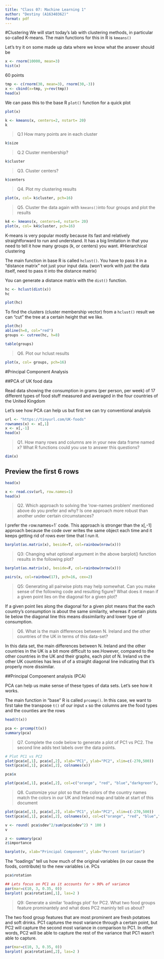 ```yaml
---
title: "Class 07: Machine Learning 1"
author: "Destiny (A16340362)"
format: pdf
---
```

#Clustering
We will start today's lab with clustering methods, in particular so-called K-means. The main functions for this in R is `kmeans()`

Let's try it on some made up data where we know what the answer should be

```r
x <- rnorm(10000, mean=3)
hist(x)
```
60 points
```r
tmp <- c(rnorm(30, mean=3), rnorm(30,-3))
x <- cbind(x=tmp, y=rev(tmp))
head(x)
```
We can pass this to the base R `plot()` function for a quick plot 
```r
plot(x)
```
```r
k <- kmeans(x, centers=2, nstart= 20)
k

```

>Q.1 How many points are in each cluster 

```r
k$size
```

>Q.2 Cluster membership?

```r
k$cluster
```


>Q3. Cluster centers?

```r
k$centers
```

>Q4. Plot my clustering results

```r
plot(x, col= k$cluster, pch=16)
```



>Q5. Cluster the data again with `kmeans()`into four groups and plot the results 

```r
k4 <- kmeans(x, centers=4, nstart= 20)
plot(x, col= k4$cluster, pch=16)


```
K-means is very popular mostly because its fast and relatively  straightforward to run and understand. It has a big limitation in that you need to tell it how many groups (k, or centers) you want.
#Hierarchical clustering

The main function in base R is called `hclust()`. You have to pass it in a "distance matrix" not just your input data. (won't work with just the data itself, need to pass it into the distance matrix)

You can generate a distance matrix with the `dist()` function.
```r
hc <- hclust(dist(x))
hc
```

```r
plot(hc)
```

To find the clusters (cluster membership vector) from a `hclust()` result we can "cut" the tree at a certain height that we like. 
```r
plot(hc)
abline(h=8, col="red")
groups <- cutree(hc, h=8)
```
```r
table(groups)
```

>Q6. Plot our hclust results 

```r
plot(x, col= groups, pch=16)
```

#Principal Component Analysis 

##PCA of UK food data

Read data showing the consumption in grams (per person, per week) of 17 different types of food stuff measured and averaged in the four countries of the United Kingdom 

Let's see how PCA can help us but first we can try conventional analysis
```r
url <- "https://tinyurl.com/UK-foods"
rownames(x) <- x[,1]
x <- x[,-1]
head(x)
```
>Q1. How many rows and columns are in your new data frame named x? What R functions could you use to answer this questions?

```r
dim(x)
```
## Preview the first 6 rows
```r
head(x)
```
```r
x <- read.csv(url, row.names=1)
head(x)
```

>Q2. Which approach to solving the ‘row-names problem’ mentioned above do you prefer and why? Is one approach more robust than another under certain circumstances?

I prefer the `r`ow.names=1` code. This approach is stronger than the x[,-1] approach because the code over writes the same object each time and it keeps getting rid of rows ever time that I run it.


```r
barplot(as.matrix(x), beside=T, col=rainbow(nrow(x)))

```
>Q3: Changing what optional argument in the above barplot() function results in the following plot?

```r
barplot(as.matrix(x), beside=F, col=rainbow(nrow(x)))
```


```r
pairs(x, col=rainbow(17), pch=16, cex=2)
```
>Q5: Generating all pairwise plots may help somewhat. Can you make sense of the following code and resulting figure? What does it mean if a given point lies on the diagonal for a given plot?

If a given point lies along the diagonal for a given plot means that the each country's consumption is about the same similarity, whereas if certain plots lie below the diagonal line this means dissimilarity and lower type of consumption. 

>Q6. What is the main differences between N. Ireland and the other countries of the UK in terms of this data-set?

In this data set, the main differences between N. Ireland and the other countries in the UK is a bit more difficult to see.However, compared to the other countries in the UK and their graphs, each plot of N. Ireland vs the other UK countries has less of of a straight diagonal line indicating that it's properly more dissimilar.  



##Principal Compoenent analysis (PCA) 

PCA can help us make sense of these types of data sets. Let's see how it works. 

The main function in "base" R is called `prcomp()`. In this case, we want to first take the transpose `t()` of our input `x` so the columns are the food types and the counties are the rows 

```r
head(t(x))
```
```r
pca <- prcomp(t(x))
summary(pca)
```
>Q7. Complete the code below to generate a plot of PC1 vs PC2. The second line adds text labels over the data points.

```r
# Plot PC1 vs PC2
plot(pca$x[,1], pca$x[,2], xlab="PC1", ylab="PC2", xlim=c(-270,500))
text(pca$x[,1], pca$x[,2], colnames(x))

```


```r
pca$x
```
```r
plot(pca$x[,1], pca$x[,2], col=c("orange", "red", "blue","darkgreen"), pch=16) 
```
>Q8. Customize your plot so that the colors of the country names match the colors in our UK and Ireland map and table at start of this document 

```r
plot(pca$x[,1], pca$x[,2], xlab="PC1", ylab="PC2", xlim=c(-270,500))
text(pca$x[,1], pca$x[,2], colnames(x), col=c("orange", "red", "blue","darkgreen"))
```

```r
v <- round( pca$sdev^2/sum(pca$sdev^2) * 100 )
v

z <- summary(pca)
z$importance
```
```r
barplot(v, xlab="Principal Component", ylab="Percent Variation")

```

The "loadings" tell us how much of the original variables (in our cause the foods, contribute) to the new variables i.e. PCs

```r
pca$rotation

## Lets focus on PC1 as it accounts for > 90% of variance 
par(mar=c(10, 3, 0.35, 0))
barplot( pca$rotation[,1], las=2 )
```

>Q9: Generate a similar ‘loadings plot’ for PC2. What two food groups feature prominantely and what does PC2 maninly tell us about?

The two food group features that are most prominent are fresh potatoes and soft drinks. PC1 captures the most variance through a certain point, but PC2 will capture the second most variance in comparison to PC1. In other words, PC2 will be able to capture the rest of the variance that PC1 wasn't able to capture. 

```r
par(mar=c(10, 3, 0.35, 0))
barplot( pca$rotation[,2], las=2 )
```

